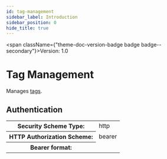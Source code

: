 ```yaml
---
id: tag-management
sidebar_label: Introduction
sidebar_position: 0
hide_title: true
---
```



<span className={"theme-doc-version-badge badge badge--secondary"}>Version: 1.0</span>

# Tag Management



Manages [tags](https://docs.paloaltonetworks.com/network-security/security-policy/objects/tags).


<div style={{"marginBottom":"2rem"}}><h2 id={"authentication"} style={{"marginBottom":"1rem"}}>Authentication</h2><Tabs><TabItem label={"Bearer"} value={"Bearer"}><div><table><tbody><tr><th>Security Scheme Type:</th><td>http</td></tr><tr><th>HTTP Authorization Scheme:</th><td>bearer</td></tr><tr><th>Bearer format:</th><td></td></tr></tbody></table></div></TabItem></Tabs></div>
      